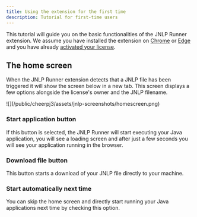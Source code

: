 ```yaml
---
title: Using the extension for the first time
description: Tutorial for first-time users
---
```


This tutorial will guide you on the basic functionalities of the JNLP Runner extension. We assume you have installed the extension on [Chrome](/cheerpj-jnlp-runner/getting-started/install-chrome) or [Edge](/cheerpj-jnlp-runner/getting-started/install-edge) and you have already [activated your license](/cheerpj-jnlp-runner/getting-started/licensing).

## The home screen

When the JNLP Runner extension detects that a JNLP file has been triggered it will show the screen below in a new tab. This screen displays a few options alongside the license's owner and the JNLP filename.

<div class="mx-24">![](/public/cheerpj3/assets/jnlp-screenshots/homescreen.png)</div>

### Start application button

If this button is selected, the JNLP Runner will start executing your Java application, you will see a loading screen and after just a few seconds you will see your application running in the browser.

### Download file button

This button starts a download of your JNLP file directly to your machine.

### Start automatically next time

You can skip the home screen and directly start running your Java applications next time by checking this option.
